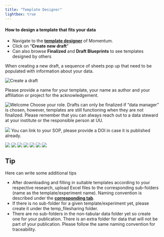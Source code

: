 ```yaml
---
title: "Template Designer"
lightbox: true
---
```


#### How to design a template that fits your data

-   Navigate to the [**template designer**](https://enanomapper.adma.ai/templates) of Momentum.
-   Click on "**Create new draft**"
-   Can also browse **Finalized** and **Draft Blueprints** to see templates designed by others

When creating a new draft, a sequence of sheets pop up that need to be populated with information about your data.

![](/images/createnewdraft.png "Create a draft")

Please provide a name for your template, your name as author and your affiliation or project for the acknowledgement.

![](/images/1welcome.png "Welcome")
Choose your role. Drafts can only be finalized if "data manager" is chosen, however, templates are still functioning when they are not finalized. 
Please remember that you can always reach out to a data steward at your institute or the responsible person at UU.

![](/images/2method.png)
You can link to your SOP, please provide a DOI in case it is published already.

![](/images/3results.png)
![](/images/4methodparam.png)
![](/images/4sample.png)
![](/images/5sampleprep.png)
![](/images/6proven.png)
![](/images/7layout.png)
![](/images/finalize.png)




::: {.callout-tip icon="false" appearence="simple"}
## Tip
Here can write some additional tips
:::

-   After downloading and filling in suitable templates according to your respective research, upload Excel files to the corresponding sub-folders (name as the template/experiment name). Naming convention is described under the [**corresponding tab**](/naming.qmd).
-   If there is no sub-folder for a given template/experiment yet, please create it under the temp_filesharing folder.
-   There are no sub-folders in the non-tabular data folder yet so create one for your publication. There is an extra folder for data that will not be part of your publication. Please follow the same naming convention for traceability.